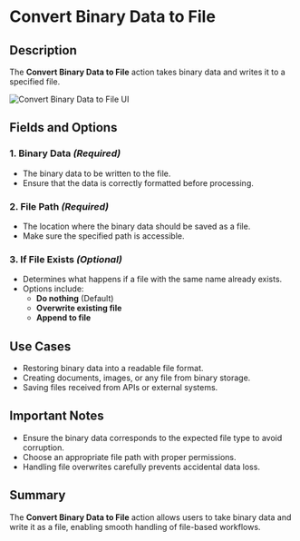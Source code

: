 # Convert Binary Data to File

## Description  

The **Convert Binary Data to File** action takes binary data and writes it to a specified file.

![Convert Binary Data to File UI](../../../assets/file/convert-binary-data-to-file.png)

## Fields and Options  

### **1. Binary Data** *(Required)*   

- The binary data to be written to the file.
- Ensure that the data is correctly formatted before processing.

### **2. File Path** *(Required)*   

- The location where the binary data should be saved as a file.
- Make sure the specified path is accessible.

### **3. If File Exists** *(Optional)*

- Determines what happens if a file with the same name already exists.
- Options include:
  - **Do nothing** (Default)
  - **Overwrite existing file**
  - **Append to file**

## Use Cases  

- Restoring binary data into a readable file format.
- Creating documents, images, or any file from binary storage.
- Saving files received from APIs or external systems.

## Important Notes  

- Ensure the binary data corresponds to the expected file type to avoid corruption.
- Choose an appropriate file path with proper permissions.
- Handling file overwrites carefully prevents accidental data loss.

## Summary  

The **Convert Binary Data to File** action allows users to take binary data and write it as a file, enabling smooth handling of file-based workflows.